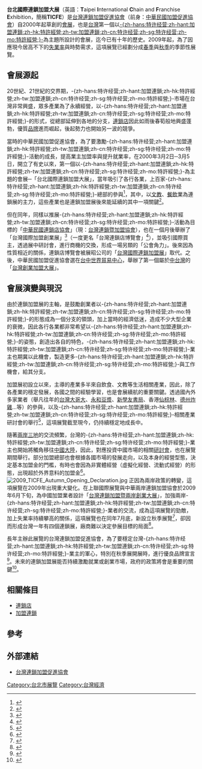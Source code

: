 {{noteTA
|1=zh-hans:特许经营;zh-hant:加盟連鎖;zh-hk:特許經營;zh-tw:加盟連鎖;zh-cn:特许经营;zh-sg:特许经营;zh-mo:特許經營;
}}
{{Infobox Exhibition
| Logo = 2009 TICFE Autumn Opening.jpg
| Caption = 2009年台北國際連鎖加盟大展秋季展開幕式
| First = 2000年3月2日─3月5日（春季）<br/>2009年7月31日─8月3日（秋季）
| Organization = 台灣連鎖加盟促進協會
| Asst = 1111創業加盟網<br/>104創業網
| Place = [[台北世界貿易中心|台北世界貿易中心]]（春季）<br/>[[台北展演二館|台北展演二館]]（秋季）
| Nature = 半專業展覽
| Content = 加盟連鎖產業<br/>連鎖店總部<br/>加盟連鎖經銷代理商<br/>相關產業與媒體
| Latest = 2010年3月5日─3月8日<br/>''（春季，預定辦理）''
| Web = [http://www.1111boss.com.tw/franchise/20090216/ 春季展官方網站]
}}
'''台北國際連鎖加盟大展'''（英語：'''T'''aipei '''I'''nternational '''C'''hain and '''F'''ranchise '''E'''xhibition，簡稱'''TICFE'''）是[[台灣連鎖加盟促進協會|台灣連鎖加盟促進協會]]（前身：[[中華民國加盟促進協會|中華民國加盟促進協會]]）自2000年起草創的[[展覽|會展]]，也是[[台灣|台灣]]第一個以[[加盟連鎖|-{zh-hans:特许经营;zh-hant:加盟連鎖;zh-hk:特許經營;zh-tw:加盟連鎖;zh-cn:特许经营;zh-sg:特许经营;zh-mo:特許經營;}-]]為主題所設計的會展，迄今已有十年的歷史。2009年起，為了因應現今居高不下的[[失業率|失業率]]與時勢需求，這項展覽已經劃分成[[春季|春季]]與[[秋季|秋季]]的季節性展覽。

==會展源起==

20世紀、21世紀的交界期，-{zh-hans:特许经营;zh-hant:加盟連鎖;zh-hk:特許經營;zh-tw:加盟連鎖;zh-cn:特许经营;zh-sg:特许经营;zh-mo:特許經營;}-市場在台灣非常興盛，眾多產業為了永續經營，以-{zh-hans:特许经营;zh-hant:加盟連鎖;zh-hk:特許經營;zh-tw:加盟連鎖;zh-cn:特许经营;zh-sg:特许经营;zh-mo:特許經營;}-的形式，從總部延伸到各地的分支，[[連鎖店|連鎖店]]因此如雨後春筍般地興盛蓬勃，優質[[品牌|品牌]]進而崛起，後起勢力也開始另一波的競爭。

當時的中華民國加盟促進協會，為了要激勵-{zh-hans:特许经营;zh-hant:加盟連鎖;zh-hk:特許經營;zh-tw:加盟連鎖;zh-cn:特许经营;zh-sg:特许经营;zh-mo:特許經營;}-活動的成長，提高業主加盟率與提升就業率，在2000年3月2日─3月5日，開立了有史以來，第一個以-{zh-hans:特许经营;zh-hant:加盟連鎖;zh-hk:特許經營;zh-tw:加盟連鎖;zh-cn:特许经营;zh-sg:特许经营;zh-mo:特許經營;}-為主題的會展─「台北國際連鎖加盟大展」，當年吸引了各行各業，上百家-{zh-hans:特许经营;zh-hant:加盟連鎖;zh-hk:特許經營;zh-tw:加盟連鎖;zh-cn:特许经营;zh-sg:特许经营;zh-mo:特許經營;}-總部的參與<ref>{{Cite news|title=首屆 台北國際連鎖加盟展 登場共有100家加盟總部參展 計有350個攤位幾乎涵蓋了各行業|author=陳碧雲|date=2000年3月3日|publisher=[[經濟日報_(台灣)|經濟日報]]|page=26|work=工商活動}}</ref>，其中，以[[文化|文]][[教育|教]]、[[飲食|餐飲]]業為連鎖展的主力，這些產業也是連鎖加盟展後來能延續的其中一項關鍵<ref>{{Cite news|title=加盟展 「準老闆」熱中|author=趙敏夙|date=2000年3月3日|publisher=[[民生報|民生報]]|work=消費資訊站}}</ref>。

但在同年，同樣以推展-{zh-hans:特许经营;zh-hant:加盟連鎖;zh-hk:特許經營;zh-tw:加盟連鎖;zh-cn:特许经营;zh-sg:特许经营;zh-mo:特許經營;}-活動為目標的「[[中華民國連鎖店協會|中華民國連鎖店協會]]」（現：[[台灣連鎖暨加盟協會|台灣連鎖暨加盟協會]]），也在一個月後舉辦了「台灣國際加盟創業展」<ref>{{Cite news|title=參加加盟大展 各總部興趣高|author=王家英|date=2000年2月20日|publisher=[[經濟日報_(台灣)|經濟日報]]|page=24|work=科技人與事／科技島}}</ref>（一度更名「台灣連鎖店博覽會」<ref>{{Cite news|title=國際連鎖加盟展 明年2月見 將邀120餘家國內外廠商參展 招商已逾八成|author=王家英|date=2000年8月23日|publisher=[[經濟日報_(台灣)|經濟日報]]|page=37|work=商業要聞}}</ref>），並吸引國際買主，透過展中研討會，進行商機的交換，形成一場另類的「公會角力」。後來因為性質相近的關係，連鎖店博覽會被展昭公司的「[[台灣國際連鎖加盟展|台灣國際連鎖加盟展]]」取代。之後，中華民國加盟促進協會選在[[台中世界貿易中心|台中世界貿易中心]]，舉辦了第一個屬於[[中台灣|中台灣]]的「[[台灣創業加盟大展|台灣創業加盟大展]]」。

==會展演變與現況==

由於連鎖加盟展的主軸，是鼓勵創業者以-{zh-hans:特许经营;zh-hant:加盟連鎖;zh-hk:特許經營;zh-tw:加盟連鎖;zh-cn:特许经营;zh-sg:特许经营;zh-mo:特許經營;}-的形態成為一個分支的領頭，加上當時的經濟低迷，造成不少大型企業的衰微，因此各行各業都非常希望以-{zh-hans:特许经营;zh-hant:加盟連鎖;zh-hk:特許經營;zh-tw:加盟連鎖;zh-cn:特许经营;zh-sg:特许经营;zh-mo:特許經營;}-的姿態，創造出各自的特色，-{zh-hans:特许经营;zh-hant:加盟連鎖;zh-hk:特許經營;zh-tw:加盟連鎖;zh-cn:特许经营;zh-sg:特许经营;zh-mo:特許經營;}-業主也期冀以此機會，製造更多-{zh-hans:特许经营;zh-hant:加盟連鎖;zh-hk:特許經營;zh-tw:加盟連鎖;zh-cn:特许经营;zh-sg:特许经营;zh-mo:特許經營;}-與工作機會，給其分支。

加盟展初設立以來，主導的產業多半來自飲食、文教等生活相關產業，因此，除了各產業的穩定發展，各國之間的經驗學習，也是會展續航的重要關鍵。透過國內外多家業者（舉凡往年的[[台灣大哥大|台灣大哥大]]、[[永和豆漿|永和豆漿]]、[[新學友書局|新學友書局]]、香港[[仙棕林|仙棕林]]、[[德州炸雞|德州炸雞]]…等）的參與，以及-{zh-hans:特许经营;zh-hant:加盟連鎖;zh-hk:特許經營;zh-tw:加盟連鎖;zh-cn:特许经营;zh-sg:特许经营;zh-mo:特許經營;}-相關產業研討會的舉行<ref>{{cite news|title=第二屆連鎖加盟展明起開展 110家業者提供加盟資訊 宣導「自己做頭家」經營理念|author=陳碧雲|date=2001年2月15日|publisher=[[經濟日報_(台灣)|經濟日報]]|page=28|work=加盟大展專輯}}</ref>，這項展覽截至現今，仍持續穩定地成長中。

隨著[[兩岸三地|兩岸三地]]的交流頻繁，台灣的-{zh-hans:特许经营;zh-hant:加盟連鎖;zh-hk:特許經營;zh-tw:加盟連鎖;zh-cn:特许经营;zh-sg:特许经营;zh-mo:特許經營;}-業主也開始將觸角移往[[中國大陸|中國大陸]]，因此，對應投資中國市場的相關[[研討會|研討會]]，也在展覽期間舉行。部分加盟總部也會根據各國市場的發展走向，以及本身的經營型態，決定基本加盟金的門檻，有時也會因為非實體經營（虛擬化經營、流動式經營）的形態，出現超於外界意料的加盟金<ref>{{cite news|title=門檻降低 加盟更EZ|author=林翠娟|date=2002年2月28日|publisher=[[民生報|民生報]]|page=A8|work=消費資訊站}}</ref>。
{{Wikinews|2009年台北國際連鎖加盟大展 秋季展登場}}
[[File:2009_TICFE_Autumn_Opening_Declaration.jpg|thumb]]
正因為兩岸政策的轉變，這項展覽在2009年出現重大變化。在上聯國際展覽與中華兩岸連鎖加盟協會於2009年6月下旬，為中國加盟業者設計「[[台灣連鎖加盟暨兩岸創業大展|台灣連鎖加盟暨兩岸創業大展]]」，加強兩岸-{zh-hans:特许经营;zh-hant:加盟連鎖;zh-hk:特許經營;zh-tw:加盟連鎖;zh-cn:特许经营;zh-sg:特许经营;zh-mo:特許經營;}-業者的交流，成為這項展覽的勁敵，加上失業率持續攀高的關係，這項展覽也在同年7月底，新設立秋季展覽<ref>{{cite news|url=http://www.cardu.com.tw/news/detail.htm?nt_pk=7&ns_pk=7513|title=三高族拼創業 連鎖加盟展破例一年二次|publisher=卡優新聞網|author=杜曉玥|date=2009年7月29日|accessdate=2009年8月4日}}</ref>，卻因而形成台灣一年有四個連鎖展，廠商難以決定參展目標的局面<ref>{{cite news|title=兩大加盟協會 較勁味濃|author=李至和|date=2009年7月29日|publisher=[[經濟日報_(台灣)|經濟日報]]|page=A13|work=產業商業2|url=http://www.udn.com/2009/7/29/NEWS/FINANCE/FIN9/5045647.shtml|accessdate=2009年8月4日}}{{dead link|date=2017年12月 |bot=InternetArchiveBot |fix-attempted=yes }}</ref>。

長年主辦此展覽的台灣連鎖加盟促進協會，為了要穩定台灣-{zh-hans:特许经营;zh-hant:加盟連鎖;zh-hk:特許經營;zh-tw:加盟連鎖;zh-cn:特许经营;zh-sg:特许经营;zh-mo:特許經營;}-業主的軍心，特別在秋季展開展時，進行優良品牌宣言<ref>{{cite news|url=http://www.nownews.com/2009/07/28/91-2484541.htm|title=09台北國際連鎖加盟大展 百家品牌誓師 CoCo李玟將現身|author=楊伶雯|publisher=NOWnews|date=2009年7月28日|accessdate=2009年8月4日}}</ref>。未來的連鎖加盟展能否持續激勵就業或創業市場，政府的政策將會是重要的關鍵<ref>{{cite news|url=http://www.nownews.com/2009/07/31/11490-2485781.htm|title=台北國際連鎖加盟秋季展開幕 許湘鋐：望政府政策多支持|author=楊伶雯|date=2009年7月31日|accessdate=2009年8月4日|publisher=NOWnews|archive-date=2009年8月1日|archive-url=https://web.archive.org/web/20090801133309/http://www.nownews.com/2009/07/31/11490-2485781.htm|dead-url=no}}</ref>。

==相關條目==
*[[連鎖店|連鎖店]]
*[[加盟連鎖|加盟連鎖]]

==參考==
<div class="references-small"><references /></div>

==外部連結==
*[https://web.archive.org/web/20090805184821/http://www.franchise.org.tw/ 台灣連鎖加盟促進協會]

{{DEFAULTSORT:TICFE}}

[[Category:台北市展覽|Category:台北市展覽]]
[[Category:台灣經濟|Category:台灣經濟]]
